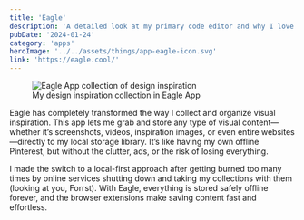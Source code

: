 ```yaml
---
title: 'Eagle'
description: 'A detailed look at my primary code editor and why I love using it.'
pubDate: '2024-01-24'
category: 'apps'
heroImage: '../../assets/things/app-eagle-icon.svg'
link: 'https://eagle.cool/'
---
```



<figure>
  <Image
    src={EagleScreenshot}
    alt="Eagle App collection of design inspiration"
    widths={[320, 640, 960, 1024, 1360]}
    sizes={`(max-width: 320px) 300px, (max-width: 540px) 90vw, (max-width: 768px) 90vw, (max-width: 1024px) 680px, 680px`}
  />
  <figcaption>My design inspiration collection in Eagle App</figcaption>
</figure>

Eagle has completely transformed the way I collect and organize visual inspiration. This app lets me grab and store any type of visual content—whether it’s screenshots, videos, inspiration images, or even entire websites—directly to my local storage library. It’s like having my own offline Pinterest, but without the clutter, ads, or the risk of losing everything.

I made the switch to a local-first approach after getting burned too many times by online services shutting down and taking my collections with them (looking at you, Forrst). With Eagle, everything is stored safely offline forever, and the browser extensions make saving content fast and effortless.
